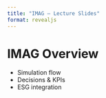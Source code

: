 ```yaml
---
title: "IMAG — Lecture Slides"
format: revealjs
---
```


# IMAG Overview

- Simulation flow
- Decisions & KPIs
- ESG integration
